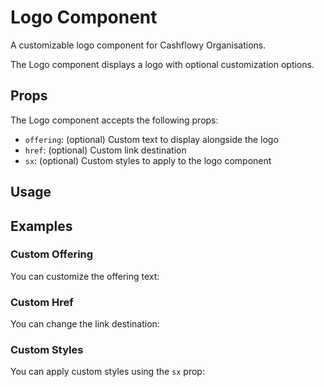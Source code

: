 

<Meta of={LogoStories} />

# Logo Component

<Subtitle>
A customizable logo component for Cashflowy Organisations.
</Subtitle>

The Logo component displays a logo with optional customization options.
## Props

The Logo component accepts the following props:

- `offering`: (optional) Custom text to display alongside the logo
- `href`: (optional) Custom link destination
- `sx`: (optional) Custom styles to apply to the logo component


## Usage

<Primary >
  <LogoStories.Default />
</Primary>


<Controls of={LogoStories.Default}/>

## Examples


### Custom Offering
You can customize the offering text:

<Canvas of={LogoStories.Fetch}/>
 

### Custom Href
You can change the link destination:

<Canvas of={LogoStories.CustomHref}/>
 

### Custom Styles
You can apply custom styles using the `sx` prop:

<Canvas of={LogoStories.CustomStyles}/>
